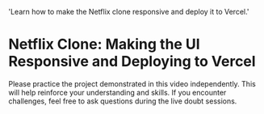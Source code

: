 
  'Learn how to make the Netflix clone responsive and deploy it to Vercel.'

<HeroPattern />

# Netflix Clone: Making the UI Responsive and Deploying to Vercel

Please practice the project demonstrated in this video independently. This will help reinforce your understanding and skills. If you encounter challenges, feel free to ask questions during the live doubt sessions.
